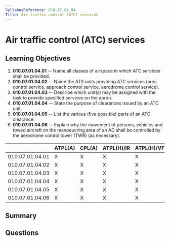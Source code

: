 ```yaml
---
SyllabusReference: 010.07.01.04
Title: Air traffic control (ATC) services
---
```


# Air traffic control (ATC) services

## Learning Objectives

1. **010.07.01.04.01** -- Name all classes of airspace in which ATC services
   shall be provided.
2. **010.07.01.04.02** -- Name the ATS units providing ATC services (area
   control service, approach control service, aerodrome control service).
3. **010.07.01.04.03** -- Describe which unit(s) may be assigned with the task
   to provide specified services on the apron.
4. **010.07.01.04.04** -- State the purpose of clearances issued by an ATC unit.
5. **010.07.01.04.05** -- List the various (five possible) parts of an ATC
   clearance.
6. **010.07.01.04.06** -- Explain why the movement of persons, vehicles and
   towed aircraft on the manoeuvring area of an AD shall be controlled by the
   aerodrome control tower (TWR) (as necessary).

|                 | ATPL(A) | CPL(A) | ATPL(H)/IR | ATPL(H)/VFR | CPL(H) | IR  | CBIR(A) |
| --------------- | ------- | ------ | ---------- | ----------- | ------ | --- | ------- |
| 010.07.01.04.01 | X       | X      | X          | X           | X      | X   |         |
| 010.07.01.04.02 | X       | X      | X          | X           | X      | X   | X       |
| 010.07.01.04.03 | X       | X      | X          | X           | X      | X   | X       |
| 010.07.01.04.04 | X       | X      | X          | X           | X      | X   | X       |
| 010.07.01.04.05 | X       | X      | X          | X           | X      | X   | X       |
| 010.07.01.04.06 | X       | X      | X          | X           | X      | X   |         |

## Summary

## Questions
